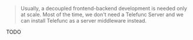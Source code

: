 > Usually, a decoupled frontend-backend development is needed only at scale.
> Most of the time, we don't need a Telefunc Server and we can install Telefunc as a server middleware instead.

TODO
